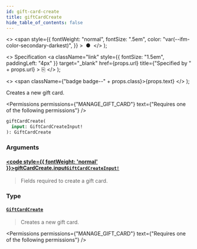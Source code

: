 ```yaml
---
id: gift-card-create
title: giftCardCreate
hide_table_of_contents: false
---
```


  <>
    <span
      style={{
        fontWeight: "normal",
        fontSize: ".5em",
        color: "var(--ifm-color-secondary-darkest)",
      }}
    >
      &nbsp;●&nbsp;
    </span>
  </>
);

  <>
    Specification
    <a
      className="link"
      style={{ fontSize: "1.5em", paddingLeft: "4px" }}
      target="\_blank"
      href={props.url}
      title={"Specified by " + props.url}
    >
      ⎘
    </a>
  </>
);

  <>
    <span className={"badge badge--" + props.class}>{props.text}</span>
  </>
);

Creates a new gift card.

<Permissions
  permissions={"MANAGE_GIFT_CARD"}
  text={"Requires one of the following permissions"}
/>

```graphql
giftCardCreate(
  input: GiftCardCreateInput!
): GiftCardCreate
```

### Arguments

#### [<code style={{ fontWeight: 'normal' }}>giftCardCreate.<b>input</b></code>](#)<Bullet />[`GiftCardCreateInput!`](../../../api-reference/gift-cards/inputs/gift-card-create-input) <Badge class="secondary" text="non-null"/> <Badge class="secondary" text="input"/> <Badge class="secondary" text="gift-cards"/>

> Fields required to create a gift card.

### Type

#### [`GiftCardCreate`](../../../api-reference/gift-cards/objects/gift-card-create) <Badge class="secondary" text="object"/> <Badge class="secondary" text="gift-cards"/>

> Creates a new gift card.

<Permissions
  permissions={"MANAGE_GIFT_CARD"}
  text={"Requires one of the following permissions"}
/>

>

